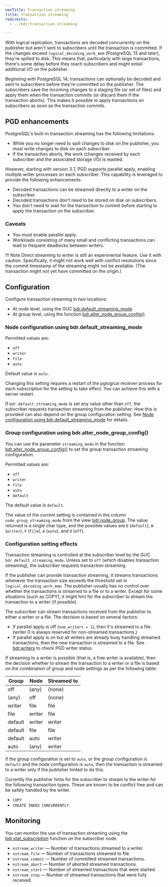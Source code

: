 ```yaml
---
navTitle: Transaction streaming
title: Transaction streaming
redirects: 
  - ../bdr/transaction-streaming

---
```


With logical replication, transactions are decoded concurrently on the publisher
but aren't sent to subscribers until the transaction is committed. If the
changes exceed `logical_decoding_work_mem` (PostgreSQL 13 and later), they're
spilled to disk. This means that, particularly with large transactions, there's
some delay before they reach subscribers and might entail additional I/O
on the publisher.

Beginning with PostgreSQL 14, transactions can optionally be decoded and sent to
subscribers before they're committed on the publisher. The subscribers save
the incoming changes to a staging file (or set of files) and apply them when
the transaction commits (or discard them if the transaction aborts). This makes
it possible to apply transactions on subscribers as soon as the transaction
commits.

## PGD enhancements

PostgreSQL's built-in transaction streaming has the following
limitations:

-   While you no longer need to spill changes to disk on the publisher, you must write changes
    to disk on each subscriber.
-   If the transaction aborts, the work (changes received by each subscriber
    and the associated storage I/O) is wasted.

However, starting with version 3.7, PGD supports parallel apply, enabling multiple writer
processes on each subscriber. This capability is leveraged to provide the following enhancements:

-   Decoded transactions can be streamed directly to a writer on the subscriber.
-   Decoded transactions don't need to be stored on disk on subscribers.
-   You don't need to wait for the transaction to commit before starting to apply the
    transaction on the subscriber.

### Caveats

-   You must enable parallel apply.
-   Workloads consisting of many small and conflicting transactions can lead to
    frequent deadlocks between writers.

!!! Note
    Direct streaming to writer is still an experimental feature. Use it
    with caution. Specifically, it might not work well with
    conflict resolutions since the commit timestamp of the streaming might not
    be available. (The transaction might not yet have committed on the
    origin.)

## Configuration

Configure transaction streaming in two locations:

-   At node level, using the GUC [bdr.default_streaming_mode](configuration#transaction-streaming)
-   At group level, using the function [bdr.alter_node_group_config()](nodes#bdralter_node_group_config)

### Node configuration using bdr.default_streaming_mode

Permitted values are:

-   `off`
-   `writer`
-   `file`
-   `auto`

Default value is `auto`.

Changing this setting requires a restart of the
pglogical receiver process for each subscription for the setting to take effect. You can achieve this with a server
restart.

If `bdr.default_streaming_mode` is set any value other than `off`, the
subscriber requests transaction streaming from the publisher. How this is
provided can also depend on the group configuration setting. See 
[Node configuration using bdr.default_streaming_mode](#node-configuration-using-bdrdefault_streaming_mode) for details.

### Group configuration using bdr.alter_node_group_config()

You can use the parameter `streaming_mode` in the function [bdr.alter_node_group_config()](nodes#bdralter_node_group_config)
to set the group transaction streaming configuration.

Permitted values are:

-   `off`
-   `writer`
-   `file`
-   `auto`
-   `default`

The default value is `default`.

The value of the current setting is contained in the column `node_group_streaming_mode`
from the view [bdr.node_group](catalogs#bdrnode_group). The value returned is
a single char type, and the possible values are `D` (`default`), `W` (`writer`),
`F` (`file`), `A` (`auto`), and `O` (`off`).

### Configuration setting effects

Transaction streaming is controlled at the subscriber level by the GUC
`bdr.default_streaming_mode`. Unless set to `off` (which disables transaction
streaming), the subscriber requests transaction streaming.

If the publisher can provide transaction streaming, it
streams transactions whenever the transaction size exceeds the threshold set in
`logical_decoding_work_mem`. The publisher usually has no control over whether
the transactions is streamed to a file or to a writer. Except for some
situations (such as COPY), it might hint for the subscriber to stream the
transaction to a writer (if possible).

The subscriber can stream transactions received from the publisher to
either a writer or a file. The decision is based on several factors:

-   If parallel apply is off (`num_writers = 1`), then it's streamed to a file.
    (writer 0 is always reserved for non-streamed transactions.)
-   If parallel apply is on but all writers are already busy handling streamed
    transactions, then the new transaction is streamed to a file. See
    [bdr.writers](../monitoring#monitoring-bdr-writers) to check PGD
    writer status.

If streaming to a writer is possible (that is, a free writer is available), then the
decision whether to stream the transaction to a writer or a file is based on
the combination of group and node settings as per the following table:

| Group   | Node   | Streamed to |
| ------- | ------ | ----------- |
| off     | (any)  | (none)      |
| (any)   | off    | (none)      |
| writer  | file   | file        |
| file    | writer | file        |
| default | writer | writer      |
| default | file   | file        |
| default | auto   | writer      |
| auto    | (any)  | writer      |

If the group configuration is set to `auto`, or the group
configuration is `default` and the node configuration is `auto`,
then the transaction is streamed to a writer only if the
publisher hinted to do this.

Currently the publisher hints for the subscriber to stream to the writer
for the following transaction types. These are known to be conflict free
and can be safely handled by the writer.

-   `COPY`
-   `CREATE INDEX CONCURRENTLY`

## Monitoring

You can monitor the use of transaction streaming using the [bdr.stat_subscription](catalogs#bdrstat_subscription)
function on the subscriber node.

-   `nstream_writer` &mdash; Number of transactions streamed to a writer.
-   `nstream_file` &mdash; Number of transactions streamed to file.
-   `nstream_commit` &mdash; Number of committed streamed transactions.
-   `nstream_abort` &mdash; Number of aborted streamed transactions.
-   `nstream_start` &mdash; Number of streamed transactions that were started.
-   `nstream_stop` &mdash; Number of streamed transactions that were fully received.
